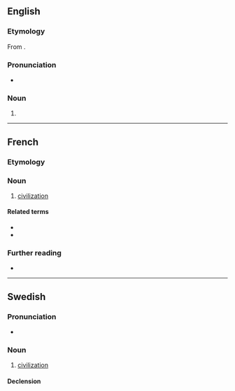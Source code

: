 ==English==

===Etymology===
From {{etyl|fr|en}} {{m|fr|civilisation}}.

===Pronunciation===
* {{rhymes|eɪʃən|lang=en}}

===Noun===
{{en-noun}}

# {{alternative spelling of|civilization|from=UK|from2=Ireland|from3=Australia|from4=New Zealand|from5=South Africa|lang=en}}

----

==French==

===Etymology===
{{suffix|civiliser|ation|lang=fr}}

===Noun===
{{fr-noun|f}}

# [[civilization]]

====Related terms====
* {{l|fr|civil}}
* {{l|fr|civiliser}}

===Further reading===
* {{R:TLFi}}

----

==Swedish==

===Pronunciation===
* {{audio|Sv-en civilisation.ogg|audio|lang=sv}}

===Noun===
{{sv-noun|c}}

# [[civilization]]

====Declension====
{{sv-infl-noun-c-er}}